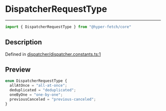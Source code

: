 

# DispatcherRequestType

<div class="api-docs__separator" data-reactroot="">

---

</div><div class="api-docs__import" data-reactroot="">

```ts
import { DispatcherRequestType } from "@hyper-fetch/core"
```

</div><div class="api-docs__section">

## Description

</div><div class="api-docs__description"><span class="api-docs__do-not-parse">



</span></div><p class="api-docs__definition">

Defined in [dispatcher/dispatcher.constants.ts:1](https://github.com/BetterTyped/hyper-fetch/blob/993719ed/packages/core/src/dispatcher/dispatcher.constants.ts#L1)

</p><div class="api-docs__section">

## Preview

</div><div class="api-docs__preview enum">

```ts
enum DispatcherRequestType {
  allAtOnce = "all-at-once"; 
  deduplicated = "deduplicated"; 
  oneByOne = "one-by-one"; 
  previousCanceled = "previous-canceled"; 
}
```

</div>